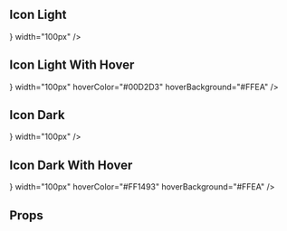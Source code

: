 
<Meta title="Components|Icon" component={Icon} />

## Icon Light

<Preview>
  <Story name="Icon Light">
    <div style={{ backgroundColor: '#444' }}>
      <Icon
        color="#FF1493"
        height="50px"
        icon={<FaGithubAlt />}
        width="100px"
      />
    </div>
  </Story>
</Preview>

## Icon Light With Hover

<Preview>
  <Story name="Icon Light With Hover">
    <div style={{ backgroundColor: '#444' }}>
      <Icon
        color="#FF1493"
        height="50px"
        icon={<FaGithubAlt />}
        width="100px"
        hoverColor="#00D2D3"
        hoverBackground="#FFEA"
      />
    </div>
  </Story>
</Preview>

## Icon Dark

<Preview>
  <Story name="Icon Dark">
    <div style={{ backgroundColor: '#444' }}>
      <Icon
        color="#00D2D3"
        height="50px"
        icon={<FaGithubAlt />}
        width="100px"
      />
    </div>
  </Story>
</Preview>

## Icon Dark With Hover

<Preview>
  <Story name="Icon Dark With Hover">
    <div style={{ backgroundColor: '#444' }}>
      <Icon
        color="#00D2D3"
        height="50px"
        icon={<FaGithubAlt />}
        width="100px"
        hoverColor="#FF1493"
        hoverBackground="#FFEA"
      />
    </div>
  </Story>
</Preview>

## Props

<Props of={Icon} />
